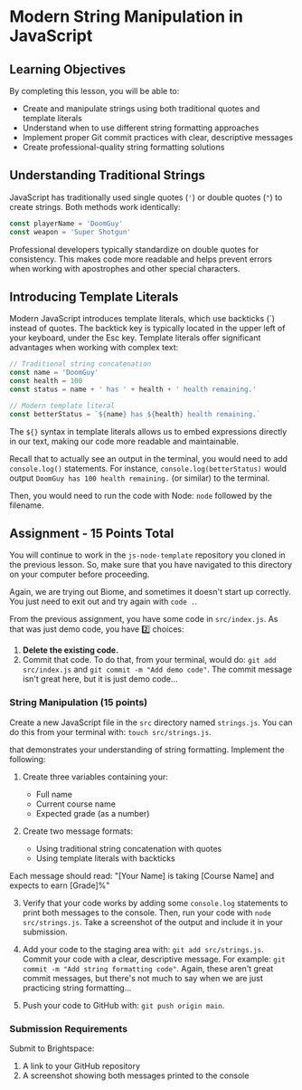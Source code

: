 
# Modern String Manipulation in JavaScript

## Learning Objectives

By completing this lesson, you will be able to:

- Create and manipulate strings using both traditional quotes and template literals
- Understand when to use different string formatting approaches
- Implement proper Git commit practices with clear, descriptive messages
- Create professional-quality string formatting solutions

## Understanding Traditional Strings

JavaScript has traditionally used single quotes (`'`) or double quotes (`"`) to create strings. Both methods work identically:

```javascript
const playerName = 'DoomGuy'
const weapon = 'Super Shotgun'
```

Professional developers typically standardize on double quotes for consistency. This makes code more readable and helps prevent errors when working with apostrophes and other special characters.

## Introducing Template Literals

Modern JavaScript introduces template literals, which use backticks (`) instead of quotes. The backtick key is typically located in the upper left of your keyboard, under the Esc key. Template literals offer significant advantages when working with complex text:

```javascript
// Traditional string concatenation
const name = 'DoomGuy'
const health = 100
const status = name + ' has ' + health + ' health remaining.'

// Modern template literal
const betterStatus = `${name} has ${health} health remaining.`
```

The `${}` syntax in template literals allows us to embed expressions directly in our text, making our code more readable and maintainable.

Recall that to actually see an output in the terminal, you would need to add `console.log()` statements. For instance, `console.log(betterStatus)` would output `DoomGuy has 100 health remaining.` (or similar) to the terminal.

Then, you would need to run the code with Node: `node` followed by the filename.

## Assignment - 15 Points Total

You will continue to work in the `js-node-template` repository you cloned in the previous lesson. So, make sure that you have navigated to this directory on your computer before proceeding.

<YouTubeEmbed videoid="pIR-PXUzTR8" />

Again, we are trying out Biome, and sometimes it doesn't start up correctly. You just need to exit out and try again with `code .`.

From the previous assignment, you have some code in `src/index.js`. As that was just demo code, you have 2️⃣ choices:

1. **Delete the existing code.**
1. Commit that code. To do that, from your terminal, would do: `git add src/index.js` and `git commit -m "Add demo code"`. The commit message isn't great here, but it is just demo code...

### String Manipulation (15 points)

Create a new JavaScript file in the `src` directory named `strings.js`. You can do this from your terminal with: `touch src/strings.js`.

that demonstrates your understanding of string formatting. Implement the following:

1. Create three variables containing your:

   - Full name
   - Current course name
   - Expected grade (as a number)

2. Create two message formats:
   - Using traditional string concatenation with quotes
   - Using template literals with backticks

Each message should read: "[Your Name] is taking [Course Name] and expects to earn [Grade]%"

3. Verify that your code works by adding some `console.log` statements to print both messages to the console. Then, run your code with `node src/strings.js`. Take a screenshot of the output and include it in your submission.

4. Add your code to the staging area with: `git add src/strings.js`. Commit your code with a clear, descriptive message. For example: `git commit -m "Add string formatting code"`. Again, these aren't great commit messages, but there's not much to say when we are just practicing string formatting...

5. Push your code to GitHub with: `git push origin main`.

### Submission Requirements

Submit to Brightspace:

1. A link to your GitHub repository
2. A screenshot showing both messages printed to the console
